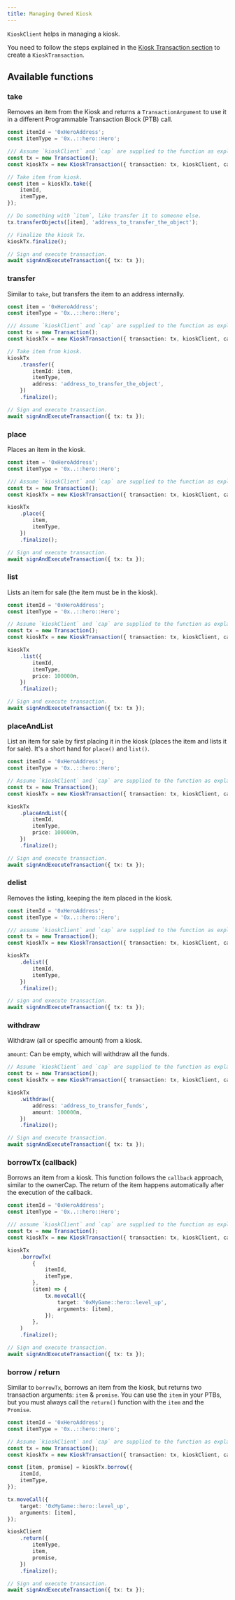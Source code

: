 ```yaml
---
title: Managing Owned Kiosk
---
```


`KioskClient` helps in managing a kiosk.

You need to follow the steps explained in the [Kiosk Transaction section](#kiosk-transaction) to
create a `KioskTransaction`.

## Available functions

### take

Removes an item from the Kiosk and returns a `TransactionArgument` to use it in a different
Programmable Transaction Block (PTB) call.

```typescript
const itemId = '0xHeroAddress';
const itemType = '0x..::hero::Hero';

/// Assume `kioskClient` and `cap` are supplied to the function as explained in the previous section.
const tx = new Transaction();
const kioskTx = new KioskTransaction({ transaction: tx, kioskClient, cap });

// Take item from kiosk.
const item = kioskTx.take({
	itemId,
	itemType,
});

// Do something with `item`, like transfer it to someone else.
tx.transferObjects([item], 'address_to_transfer_the_object');

// Finalize the kiosk Tx.
kioskTx.finalize();

// Sign and execute transaction.
await signAndExecuteTransaction({ tx: tx });
```

### transfer

Similar to `take`, but transfers the item to an address internally.

```typescript
const item = '0xHeroAddress';
const itemType = '0x..::hero::Hero';

/// Assume `kioskClient` and `cap` are supplied to the function as explained in the previous section.
const tx = new Transaction();
const kioskTx = new KioskTransaction({ transaction: tx, kioskClient, cap });

// Take item from kiosk.
kioskTx
	.transfer({
		itemId: item,
		itemType,
		address: 'address_to_transfer_the_object',
	})
	.finalize();

// Sign and execute transaction.
await signAndExecuteTransaction({ tx: tx });
```

### place

Places an item in the kiosk.

```typescript
const item = '0xHeroAddress';
const itemType = '0x..::hero::Hero';

/// Assume `kioskClient` and `cap` are supplied to the function as explained in the previous section.
const tx = new Transaction();
const kioskTx = new KioskTransaction({ transaction: tx, kioskClient, cap });

kioskTx
	.place({
		item,
		itemType,
	})
	.finalize();

// Sign and execute transaction.
await signAndExecuteTransaction({ tx: tx });
```

### list

Lists an item for sale (the item must be in the kiosk).

```typescript
const itemId = '0xHeroAddress';
const itemType = '0x..::hero::Hero';

// Assume `kioskClient` and `cap` are supplied to the function as explained in the previous section.
const tx = new Transaction();
const kioskTx = new KioskTransaction({ transaction: tx, kioskClient, cap });

kioskTx
	.list({
		itemId,
		itemType,
		price: 100000n,
	})
	.finalize();

// Sign and execute transaction.
await signAndExecuteTransaction({ tx: tx });
```

### placeAndList

List an item for sale by first placing it in the kiosk (places the item and lists it for sale). It's
a short hand for `place()` and `list()`.

```typescript
const itemId = '0xHeroAddress';
const itemType = '0x..::hero::Hero';

// Assume `kioskClient` and `cap` are supplied to the function as explained in the previous section.
const tx = new Transaction();
const kioskTx = new KioskTransaction({ transaction: tx, kioskClient, cap });

kioskTx
	.placeAndList({
		itemId,
		itemType,
		price: 100000n,
	})
	.finalize();

// Sign and execute transaction.
await signAndExecuteTransaction({ tx: tx });
```

### delist

Removes the listing, keeping the item placed in the kiosk.

```typescript
const itemId = '0xHeroAddress';
const itemType = '0x..::hero::Hero';

/// assume `kioskClient` and `cap` are supplied to the function as explained in the previous section.
const tx = new Transaction();
const kioskTx = new KioskTransaction({ transaction: tx, kioskClient, cap });

kioskTx
	.delist({
		itemId,
		itemType,
	})
	.finalize();

// sign and execute transaction.
await signAndExecuteTransaction({ tx: tx });
```

### withdraw

Withdraw (all or specific amount) from a kiosk.

`amount`: Can be empty, which will withdraw all the funds.

```typescript
// Assume `kioskClient` and `cap` are supplied to the function as explained in the previous section.
const tx = new Transaction();
const kioskTx = new KioskTransaction({ transaction: tx, kioskClient, cap });

kioskTx
	.withdraw({
		address: 'address_to_transfer_funds',
		amount: 100000n,
	})
	.finalize();

// Sign and execute transaction.
await signAndExecuteTransaction({ tx: tx });
```

### borrowTx (callback)

Borrows an item from a kiosk. This function follows the `callback` approach, similar to the
ownerCap. The return of the item happens automatically after the execution of the callback.

```typescript
const itemId = '0xHeroAddress';
const itemType = '0x..::hero::Hero';

/// assume `kioskClient` and `cap` are supplied to the function as explained in the previous section.
const tx = new Transaction();
const kioskTx = new KioskTransaction({ transaction: tx, kioskClient, cap });

kioskTx
	.borrowTx(
		{
			itemId,
			itemType,
		},
		(item) => {
			tx.moveCall({
				target: '0xMyGame::hero::level_up',
				arguments: [item],
			});
		},
	)
	.finalize();

// Sign and execute transaction.
await signAndExecuteTransaction({ tx: tx });
```

### borrow / return

Similar to `borrowTx`, borrows an item from the kiosk, but returns two transaction arguments: `item`
& `promise`. You can use the `item` in your PTBs, but you must always call the `return()` function
with the `item` and the `Promise`.

```typescript
const itemId = '0xHeroAddress';
const itemType = '0x..::hero::Hero';

// Assume `kioskClient` and `cap` are supplied to the function as explained in the previous section.
const tx = new Transaction();
const kioskTx = new KioskTransaction({ transaction: tx, kioskClient, cap });

const [item, promise] = kioskTx.borrow({
	itemId,
	itemType,
});

tx.moveCall({
	target: '0xMyGame::hero::level_up',
	arguments: [item],
});

kioskClient
	.return({
		itemType,
		item,
		promise,
	})
	.finalize();

// Sign and execute transaction.
await signAndExecuteTransaction({ tx: tx });
```
